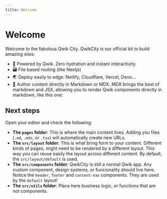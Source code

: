 ```yaml
---
title: Welcome
---
```



# Welcome

Welcome to the fabolous Qwik City. QwikCity is our official kit to build amazing sites:

- 🐎 Powered by Qwik. Zero hydration and instant interactivity.
- 🗃 File based routing (like Nextjs)
- 🌏 Deploy easily to edge: Netlify, Cloudflare, Vercel, Deno...
- 📖 Author content directly in Markdown or MDX. MDX brings the best of markdown and JSX, allowing you to render Qwik components directly in markdown, like this one:

<Counter />

## Next steps

Open your editor and check the following:

- **The `pages` folder**: This is where the main content lives. Adding you files (`.md`, `.mdx`, or `.tsx`) will automatically create new URLs.
- **The `src/layout` folder**: This is what bring form to your content. Different kinds of pages, might need to be rendered by a different layout.
  This way you can reuse easily the layout across different content. By default, the `src/layout/default` is used.
- **The `src/components` folder**: QwikCity is still a normal Qwik app. Any custom component, design systems, or funcionality should live here. Notice the `header`, `footer` and `content-nav` components. They are used by the `default` layout!
- **The `src/utils` folder**: Place here business logic, or functions that are not components.
